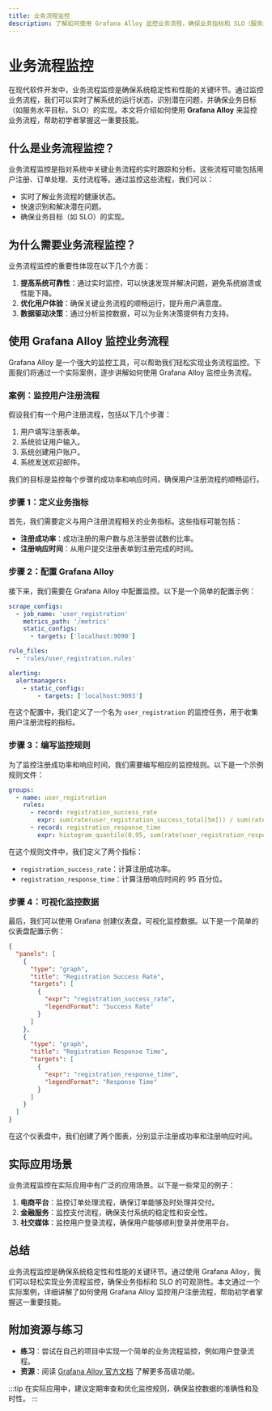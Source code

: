```yaml
---
title: 业务流程监控
description: 了解如何使用 Grafana Alloy 监控业务流程，确保业务指标和 SLO（服务水平目标）的可观测性。
---
```


# 业务流程监控

在现代软件开发中，业务流程监控是确保系统稳定性和性能的关键环节。通过监控业务流程，我们可以实时了解系统的运行状态，识别潜在问题，并确保业务目标（如服务水平目标，SLO）的实现。本文将介绍如何使用 **Grafana Alloy** 来监控业务流程，帮助初学者掌握这一重要技能。

## 什么是业务流程监控？

业务流程监控是指对系统中关键业务流程的实时跟踪和分析。这些流程可能包括用户注册、订单处理、支付流程等。通过监控这些流程，我们可以：

- 实时了解业务流程的健康状态。
- 快速识别和解决潜在问题。
- 确保业务目标（如 SLO）的实现。

## 为什么需要业务流程监控？

业务流程监控的重要性体现在以下几个方面：

1. **提高系统可靠性**：通过实时监控，可以快速发现并解决问题，避免系统崩溃或性能下降。
2. **优化用户体验**：确保关键业务流程的顺畅运行，提升用户满意度。
3. **数据驱动决策**：通过分析监控数据，可以为业务决策提供有力支持。

## 使用 Grafana Alloy 监控业务流程

Grafana Alloy 是一个强大的监控工具，可以帮助我们轻松实现业务流程监控。下面我们将通过一个实际案例，逐步讲解如何使用 Grafana Alloy 监控业务流程。

### 案例：监控用户注册流程

假设我们有一个用户注册流程，包括以下几个步骤：

1. 用户填写注册表单。
2. 系统验证用户输入。
3. 系统创建用户账户。
4. 系统发送欢迎邮件。

我们的目标是监控每个步骤的成功率和响应时间，确保用户注册流程的顺畅运行。

### 步骤 1：定义业务指标

首先，我们需要定义与用户注册流程相关的业务指标。这些指标可能包括：

- **注册成功率**：成功注册的用户数与总注册尝试数的比率。
- **注册响应时间**：从用户提交注册表单到注册完成的时间。

### 步骤 2：配置 Grafana Alloy

接下来，我们需要在 Grafana Alloy 中配置监控。以下是一个简单的配置示例：

```yaml
scrape_configs:
  - job_name: 'user_registration'
    metrics_path: '/metrics'
    static_configs:
      - targets: ['localhost:9090']

rule_files:
  - 'rules/user_registration.rules'

alerting:
  alertmanagers:
    - static_configs:
        - targets: ['localhost:9093']
```

在这个配置中，我们定义了一个名为 `user_registration` 的监控任务，用于收集用户注册流程的指标。

### 步骤 3：编写监控规则

为了监控注册成功率和响应时间，我们需要编写相应的监控规则。以下是一个示例规则文件：

```yaml
groups:
  - name: user_registration
    rules:
      - record: registration_success_rate
        expr: sum(rate(user_registration_success_total[5m])) / sum(rate(user_registration_attempts_total[5m]))
      - record: registration_response_time
        expr: histogram_quantile(0.95, sum(rate(user_registration_response_time_seconds_bucket[5m])) by (le))
```

在这个规则文件中，我们定义了两个指标：

- `registration_success_rate`：计算注册成功率。
- `registration_response_time`：计算注册响应时间的 95 百分位。

### 步骤 4：可视化监控数据

最后，我们可以使用 Grafana 创建仪表盘，可视化监控数据。以下是一个简单的仪表盘配置示例：

```json
{
  "panels": [
    {
      "type": "graph",
      "title": "Registration Success Rate",
      "targets": [
        {
          "expr": "registration_success_rate",
          "legendFormat": "Success Rate"
        }
      ]
    },
    {
      "type": "graph",
      "title": "Registration Response Time",
      "targets": [
        {
          "expr": "registration_response_time",
          "legendFormat": "Response Time"
        }
      ]
    }
  ]
}
```

在这个仪表盘中，我们创建了两个图表，分别显示注册成功率和注册响应时间。

## 实际应用场景

业务流程监控在实际应用中有广泛的应用场景。以下是一些常见的例子：

1. **电商平台**：监控订单处理流程，确保订单能够及时处理并交付。
2. **金融服务**：监控支付流程，确保支付系统的稳定性和安全性。
3. **社交媒体**：监控用户登录流程，确保用户能够顺利登录并使用平台。

## 总结

业务流程监控是确保系统稳定性和性能的关键环节。通过使用 Grafana Alloy，我们可以轻松实现业务流程监控，确保业务指标和 SLO 的可观测性。本文通过一个实际案例，详细讲解了如何使用 Grafana Alloy 监控用户注册流程，帮助初学者掌握这一重要技能。

## 附加资源与练习

- **练习**：尝试在自己的项目中实现一个简单的业务流程监控，例如用户登录流程。
- **资源**：阅读 [Grafana Alloy 官方文档](https://grafana.com/docs/alloy/latest/) 了解更多高级功能。

:::tip
在实际应用中，建议定期审查和优化监控规则，确保监控数据的准确性和及时性。
:::